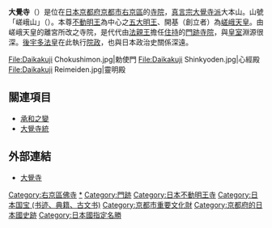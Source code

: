 {{Unreferenced|time=2021-05-06T16:48:29+00:00}}
{{日本寺院
| name = 大覺寺
| img = File:Daigakuji.jpg
| img_capt = 境內
| image_width = 260
| nihongo = 大覚寺
| hiragana = だいかくじ
| romaji = Daikaku-ji
| location = {{JPN}}[[京都府|京都府]][[京都市|京都市]][[右京區|右京區]]<br>嵯峨大澤町4
| sangou = 嵯峨山
| section = [[真言宗大覺寺派|真言宗大覺寺派]]大本山
| god = 以[[不動明王|不動明王]]為中心之[[五大明王|五大明王]]
| found_year = [[清和天皇|清和天皇]][[貞觀_(清和天皇)|貞觀]]十八年（876年）
| founder = [[嵯峨天皇|嵯峨天皇]]（開基）
| official_name = 舊嵯峨御所 大覺寺門跡
| alias = 
| struct = 
| title = [[真言宗十八本山|真言宗十八本山]]5番<br/>[[近畿三十六不動尊|近畿三十六不動尊]]13番<br/>[[神佛靈場巡拜之道|神佛靈場巡拜之道]] 第89番
| cultural_collection = 後宇多天皇宸翰御手印遺告、<br>後宇多天皇宸翰弘法大師傳（國寶）<br>正寢殿、絹本著色五大虛空藏像、<br/>木造五大明王像5軀 他（重要文化財）
}}
'''大覺寺'''（{{lang-ja|大覚寺}}）是位在[[日本|日本]][[京都府|京都府]][[京都市|京都市]][[右京區|右京區]]的[[寺院|寺院]]，[[真言宗大覺寺派|真言宗大覺寺派]]大本山。山號「嵯峨山」（{{lang|ja|さがさん}}）。本尊[[不動明王|不動明王]]為中心之[[五大明王|五大明王]]、開基（創立者）為[[嵯峨天皇|嵯峨天皇]]。由嵯峨天皇的離宮所改之寺院，是代代由[[法親王|法親王]]擔任[[住持|住持]]的[[門跡寺院|門跡寺院]]，與[[日本皇室|皇室]]淵源很深。[[後宇多天皇|後宇多法皇]]在此執行[[院政|院政]]，也與日本政治史關係深遠。

<gallery>
File:Daikakuji Chokushimon.jpg|勅使門
File:Daikakuji Shinkyoden.jpg|心經殿
File:Daikakuji Reimeiden.jpg|靈明殿
</gallery>

== 關連項目 ==
*[[承和之變|承和之變]]
*[[大覺寺統|大覺寺統]]

== 外部連結 ==
{{Commonscat|Daikakuji|大覺寺}}
* [http://www.daikakuji.or.jp/ 大覺寺] {{Wayback|url=http://www.daikakuji.or.jp/ |date=20210228222934 }}

{{japan-stub}}
{{DEFAULTSORT:Daigakuji}}
[[Category:右京區佛寺|Category:右京區佛寺]]
[[Category:真言宗大覺寺派|*]]
[[Category:門跡|Category:門跡]]
[[Category:日本不動明王寺|Category:日本不動明王寺]]
[[Category:日本国宝_(书迹、典籍、古文书)|Category:日本国宝 (书迹、典籍、古文书)]]
[[Category:京都市重要文化財|Category:京都市重要文化財]]
[[Category:京都府的日本國史跡|Category:京都府的日本國史跡]]
[[Category:日本國指定名勝|Category:日本國指定名勝]]